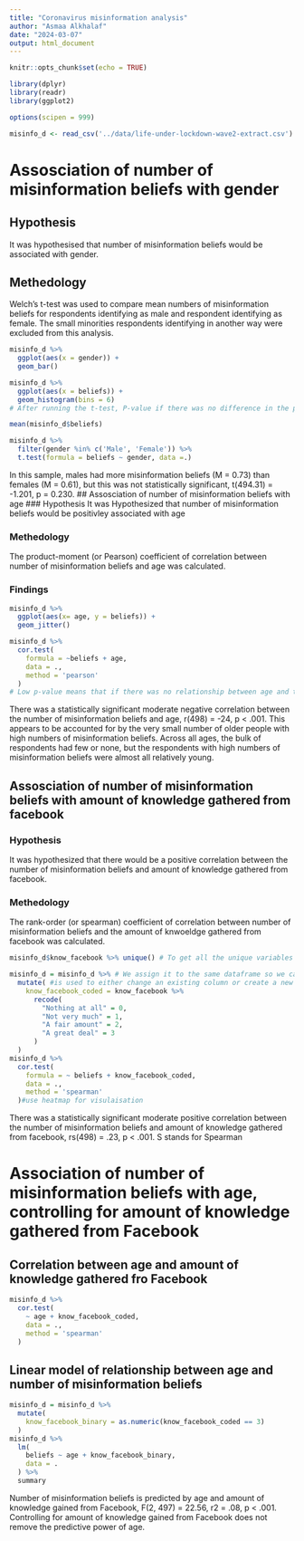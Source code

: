 ```yaml
---
title: "Coronavirus misinformation analysis"
author: "Asmaa Alkhalaf"
date: "2024-03-07"
output: html_document
---
```


```r
knitr::opts_chunk$set(echo = TRUE)

library(dplyr)
library(readr)
library(ggplot2)

options(scipen = 999)

misinfo_d <- read_csv('../data/life-under-lockdown-wave2-extract.csv') 
```
# Assosciation of number of misinformation beliefs with gender 
## Hypothesis
It was hypothesised that number of misinformation beliefs would be associated with gender.

## Methedology 
Welch's t-test was used to compare mean numbers of misinformation beliefs for respondents identifying as male and respondent identifying as female. The small minorities respondents identifying in another way were excluded from this analysis. 

```r
misinfo_d %>%
  ggplot(aes(x = gender)) +
  geom_bar()
```


```r
misinfo_d %>%
  ggplot(aes(x = beliefs)) +
  geom_histogram(bins = 6)
# After running the t-test, P-value if there was no difference in the population misinformation, then 20% just due to random sampling, you will get a difference 20% big 

```
```r
mean(misinfo_d$beliefs)
```
```r
misinfo_d %>%
  filter(gender %in% c('Male', 'Female')) %>%
  t.test(formula = beliefs ~ gender, data =.)
```
In this sample, males had more misinformation beliefs (M = 0.73) than females (M = 0.61), but this was not statistically significant, t(494.31) = -1.201, p = 0.230.
## Assosciation of number of misinformation beliefs with age 
### Hypothesis
It was Hypothesized that number of misinformation beliefs would be positivley associated with age

### Methedology
The product-moment (or Pearson) coefficient of correlation between number of misinformation beliefs and age was calculated.

### Findings
```r
misinfo_d %>%
  ggplot(aes(x= age, y = beliefs)) +
  geom_jitter()
```
```r
misinfo_d %>%
  cor.test(
    formula = ~beliefs + age,
    data = .,
    method = 'pearson'
  )
# Low p-value means that if there was no relationship between age and the number of misinformation beliefs, then the chance of getting a sample

```
There was a statistically significant moderate negative correlation between the number of misinformation beliefs and age, r(498) = -24, p < .001. This appears to be accounted for by the very small number of older people with high numbers of misinformation beliefs. Across all ages, the bulk of respondents had few or none, but the respondents with high numbers of misinformation beliefs were almost all relatively young.

## Assosciation of number of misinformation beliefs with amount of knowledge gathered from facebook 
### Hypothesis
It was hypothesized that there would be a positive correlation between the number of misinformation beliefs and amount of knowledge gathered from facebook.

### Methedology
The rank-order (or spearman) coefficient of correlation between number of misinformation beliefs and the amount of knwoeldge gathered from facebook was calculated.
```r
misinfo_d$know_facebook %>% unique() # To get all the unique variables in a column

misinfo_d = misinfo_d %>% # We assign it to the same dataframe so we can work with the changes we added 
  mutate( #is used to either change an existing column or create a new column
    know_facebook_coded = know_facebook %>%
      recode(
        "Nothing at all" = 0,
        "Not very much" = 1,
        "A fair amount" = 2,
        "A great deal" = 3
      )
  )
misinfo_d %>%
  cor.test(
    formula = ~ beliefs + know_facebook_coded,
    data = .,
    method = 'spearman'
  )#use heatmap for visulaisation 
```
There was a statistically significant moderate positive correlation between the number of misinformation beliefs and amount of knowledge gathered from facebook, rs(498) = .23, p < .001. S stands for Spearman

# Association of number of misinformation beliefs with age, controlling for amount of knowledge gathered from Facebook


## Correlation between age and amount of knowledge gathered fro Facebook

```r
misinfo_d %>%
  cor.test(
    ~ age + know_facebook_coded,
    data = .,
    method = 'spearman'
  )
```
## Linear model of relationship between age and number of misinformation beliefs

```r
misinfo_d = misinfo_d %>%
  mutate(
    know_facebook_binary = as.numeric(know_facebook_coded == 3)
  )
misinfo_d %>%
  lm(
    beliefs ~ age + know_facebook_binary, 
    data = .
  ) %>%
  summary
```
Number of misinformation beliefs is predicted by age and amount of knowledge gained from Facebook,  F(2, 497) = 22.56, r2 = .08, p < .001. Controlling for amount of knowledge gained from Facebook does not remove the predictive power of age.